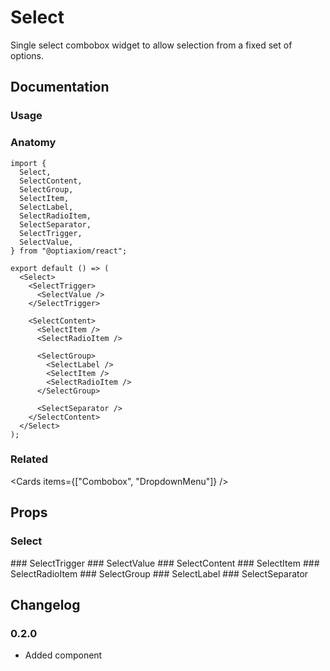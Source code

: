 
# Select

Single select combobox widget to allow selection from a fixed set of options.

## Documentation

### Usage

<Demo component="select/usage" />

### Anatomy

```tsx
import {
  Select,
  SelectContent,
  SelectGroup,
  SelectItem,
  SelectLabel,
  SelectRadioItem,
  SelectSeparator,
  SelectTrigger,
  SelectValue,
} from "@optiaxiom/react";

export default () => (
  <Select>
    <SelectTrigger>
      <SelectValue />
    </SelectTrigger>

    <SelectContent>
      <SelectItem />
      <SelectRadioItem />

      <SelectGroup>
        <SelectLabel />
        <SelectItem />
        <SelectRadioItem />
      </SelectGroup>

      <SelectSeparator />
    </SelectContent>
  </Select>
);
```

### Related

<Cards items={["Combobox", "DropdownMenu"]} />

## Props

### Select

<PropsTable component="Select" />
### SelectTrigger
<PropsTable component="SelectTrigger" />
### SelectValue
<PropsTable component="SelectValue" />
### SelectContent
<PropsTable component="SelectContent" />
### SelectItem
<PropsTable component="SelectItem" />
### SelectRadioItem
<PropsTable component="SelectRadioItem" />
### SelectGroup
<PropsTable component="SelectGroup" />
### SelectLabel
<PropsTable component="SelectLabel" />
### SelectSeparator
<PropsTable component="SelectSeparator" />

## Changelog

### 0.2.0

- Added component
